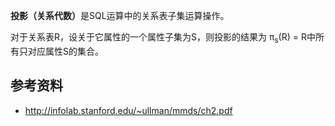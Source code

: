 
{{unreferenced|time=2014-10-20T02:05:27+00:00}}
'''投影（关系代数）'''是SQL运算中的关系表子集运算操作。

对于关系表R，设关于它属性的一个属性子集为S，则投影的结果为 π<sub>s</sub>(R) = R中所有只对应属性S的集合。

==参考资料==
*http://infolab.stanford.edu/~ullman/mmds/ch2.pdf {{Wayback|url=http://infolab.stanford.edu/~ullman/mmds/ch2.pdf |date=20210227070853 }}